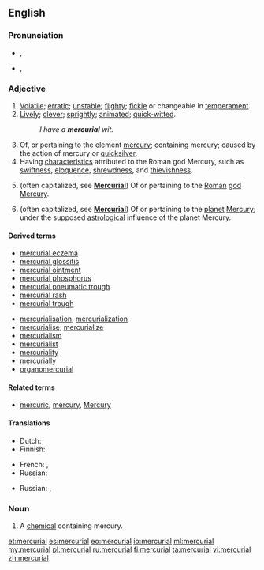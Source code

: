==English==

===Pronunciation===
* {{a|RP}} {{IPA|/mɜːˈkjʊəriəl/}}, {{X-SAMPA|/<tt>m3:"kjUəri@l</tt>/}}
* {{a|US}} {{IPA|/mɝˈkjʊriəl/|/mɝˈkjɔriəl/}}, {{X-SAMPA|/m3`"kjUri@l/|/m3`kjOri@l/}}

===Adjective===
{{en-adj}}

# [[volatile|Volatile]]; [[erratic]]; [[unstable]]; [[flighty]]; [[fickle]] or changeable in [[temperament]].
# [[lively|Lively]]; [[clever]]; [[sprightly]]; [[animated]]; [[quick-witted]].
#: ''I have a '''mercurial''' wit.''
# Of, or pertaining to the element [[mercury]]; containing mercury; caused by the action of mercury or [[quicksilver]].
# Having [[characteristic]]s attributed to the Roman god Mercury, such as [[swiftness]], [[eloquence]], [[shrewdness]], and [[thievishness]].
# {{context|Roman mythology}} (often capitalized, see '''[[Mercurial]]''') Of or pertaining to the [[Roman]] [[god]] [[Mercury]].
# {{context|astronomy}} (often capitalized, see '''[[Mercurial]]''') Of or pertaining to the [[planet]] [[Mercury]]; under the supposed [[astrological]] influence of the planet Mercury.

====Derived terms====
{{top2}}
* [[mercurial eczema]]
* [[mercurial glossitis]]
* [[mercurial ointment]]
* [[mercurial phosphorus]]
* [[mercurial pneumatic trough]]
* [[mercurial rash]]
* [[mercurial trough]]
{{mid2}}
* [[mercurialisation]], [[mercurialization]]
* [[mercurialise]], [[mercurialize]]
* [[mercurialism]]
* [[mercurialist]]
* [[mercuriality]]
* [[mercurially]]
* [[organomercurial]]
{{bottom}}

====Related terms====
* [[mercuric]], [[mercury]], [[Mercury]]

====Translations====
{{trans-top|containing the element mercury}}
* Dutch: {{t|nl|kwikhoudend}}
* Finnish: {{t-|fi|elohopeapitoinen}}
{{trans-mid}}
* French: {{t+|fr|mercuriel|m}}, {{t+|fr|mercurielle|f}}
* Russian: {{t+|ru|ртутный|m|tr=rtútnyj|sc=Cyrl}}
{{trans-bottom}}

{{trans-top|clever, quick-witted}}
* Russian: {{t+|ru|сообразительный|m|tr=soobrazítelʼnyj|sc=Cyrl}}, {{t+|ru|находчивый|m|tr=naxódčivyj|sc=Cyrl}}
{{trans-mid}}
{{trans-bottom}}

===Noun===
{{en-noun}}

# A [[chemical]] containing mercury.

[[et:mercurial]]
[[es:mercurial]]
[[eo:mercurial]]
[[io:mercurial]]
[[ml:mercurial]]
[[my:mercurial]]
[[pl:mercurial]]
[[ru:mercurial]]
[[fi:mercurial]]
[[ta:mercurial]]
[[vi:mercurial]]
[[zh:mercurial]]